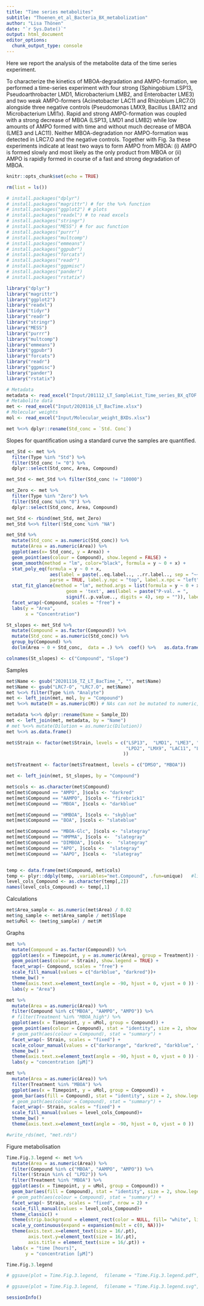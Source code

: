 ```yaml
---
title: "Time series metabolites"
subtitle: "Thoenen_et_al_Bacteria_BX_metabolization"
author: "Lisa Thönen"
date: "`r Sys.Date()`"
output: html_document
editor_options: 
  chunk_output_type: console
---
```


Here we report the analysis of the metabolite data of the time series experiment. 

To characterize the kinetics of MBOA-degradation and AMPO-formation, we performed a time-series experiment with four strong (Sphingobium LSP13, Pseudoarthrobacter LMD1, Microbacterium LMB2, and Enterobacter LME3) and two weak AMPO-formers (Acinetobacter LAC11 and Rhizobium LRC7.O) alongside three negative controls  (Pseudomonas LMX9, Bacillus LBA112 and Microbacterium LMI1x). Rapid and strong AMPO-formation was coupled with a strong decrease of MBOA (LSP13, LMD1 and LMB2) while low amounts of AMPO formed with time and without much decrease of MBOA (LME3 and LAC11). Neither MBOA-degradation nor AMPO-formation was detected in LRC7.O and the negative controls. Together with Fig. 3a these experiments indicate at least two ways to form AMPO from MBOA: (i) AMPO is formed slowly and most likely as the only product from MBOA or (ii) AMPO is rapidly formed in course of a fast and strong degradation of MBOA. 

```r
knitr::opts_chunk$set(echo = TRUE)
```

```r
rm(list = ls())
```

```r
# install.packages("dplyr") 
# install.packages("magrittr") # for the %>% function
# install.packages("ggplot2") # plots
# install.packages("readxl") # to read excels
# install.packages("stringr")
# install.packages("MESS") # for auc function
# install.packages("purrr")
# install.packages("multcomp")
# install.packages("emmeans")
# install.packages("ggpubr")
# install.packages("forcats")
# install.packages("readr")
# install.packages("ggpmisc")
# install.packages("pander")
# install.packages("rstatix")
```

```r
library("dplyr")
library("magrittr")
library("ggplot2")
library("readxl")
library("tidyr")
library("readr")
library("stringr")
library("MESS") 
library("purrr")
library("multcomp")
library("emmeans")
library("ggpubr")
library("forcats")
library("readr")
library("ggpmisc")
library("pander")
library("rstatix")
```

```r
# Metadata
metadata <- read_excel("Input/201112_LT_SampleList_Time_series_BX_qTOF.xlsx")
# Metabolite data
met <- read_excel("Input/2020116_LT_BacTime.xlsx")
# Molecular weights
mol <- read_excel("Input/Molecular_weight_BXDs.xlsx")
```

```r
met %<>% dplyr::rename(Std_conc = `Std. Conc`)
```

Slopes for quantification using a standard curve the samples are quantified.

```r
met_Std <- met %>% 
  filter(Type %in% "Std") %>% 
  filter(Std_conc != "0") %>% 
  dplyr::select(Std_conc, Area, Compound)
```

```r
met_Std <- met_Std %>% filter(Std_conc != "10000")
```

```r
met_Zero <- met %>% 
  filter(Type %in% "Zero") %>% 
  filter(Std_conc %in% "0") %>% 
  dplyr::select(Std_conc, Area, Compound)
```

```r
met_Std <- rbind(met_Std, met_Zero)
met_Std %<>% filter(!Std_conc %in% "NA")
```

```r
met_Std %>% 
  mutate(Std_conc = as.numeric(Std_conc)) %>% 
  mutate(Area = as.numeric(Area)) %>% 
  ggplot(aes(x= Std_conc, y = Area)) + 
  geom_point(aes(colour = Compound), show.legend = FALSE) +
  geom_smooth(method = "lm", color="black", formula = y ~ 0 + x) +
  stat_poly_eq(formula = y ~ 0 + x,
                aes(label = paste(..eq.label.., ..rr.label.., sep = "~~~")),
                parse = TRUE, label.y.npc = "top", label.x.npc = "left") +
  stat_fit_glance(method = "lm", method.args = list(formula = y ~ 0 + x),
                      geom = 'text', aes(label = paste("P-val. = ", 
                      signif(..p.value.., digits = 4), sep = "")), label.y = "bottom", label.x = "center") +
  facet_wrap(~Compound, scales = "free") +
  labs(y = "Area",
       x = "Concentration")
```

```r
St_slopes <- met_Std %>% 
  mutate(Compound = as.factor(Compound)) %>% 
  mutate(Std_conc = as.numeric(Std_conc)) %>%
  group_by(Compound) %>% 
  do(lm(Area ~ 0 + Std_conc,  data = .) %>%  coef() %>%   as.data.frame() %>% slice(1))
```

```r
colnames(St_slopes) <- c("Compound", "Slope")
```

Samples

```r
met$Name <- gsub("20201116_TZ_LT_BacTime_", "", met$Name)
met$Name <- gsub("LRC7-O", "LRC7.O", met$Name)
met %<>% filter(Type %in% "Analyte")
met <- left_join(met, mol, by = "Compound")
met %<>% mutate(M = as.numeric(M)) # NAs can not be mutated to numeric, a small error message pops up
```

```r
metadata %<>% dplyr::rename(Name = Sample_ID)
met <- left_join(met, metadata, by = "Name")
# met %<>% mutate(Dilution = as.numeric(Dilution))
met %<>% as.data.frame()
```

```r
met$Strain <- factor(met$Strain, levels = c("LSP13",  "LMD1", "LME3", "LMB2", "LMI1x",
                                            "LPD2", "LMX9", "LAC11", "LBA112", "LRC7.O", "NBC"
                                           ))

met$Treatment <- factor(met$Treatment, levels = c("DMSO", "MBOA"))
```

```r
met <- left_join(met, St_slopes, by = "Compound")
```

```r
met$cols <- as.character(met$Compound)
met[met$Compound == "AMPO", ]$cols <- "darkred"
met[met$Compound == "AAMPO", ]$cols <- "firebrick1"
met[met$Compound == "MBOA", ]$cols <- "darkblue"

met[met$Compound == "HMBOA", ]$cols <- "skyblue"
met[met$Compound == "BOA", ]$cols <- "slateblue"

met[met$Compound == "MBOA-Glc", ]$cols <- "slategray"
met[met$Compound == "HMPMA", ]$cols <-  "slategray"
met[met$Compound == "DIMBOA", ]$cols <-  "slategray"
met[met$Compound == "APO", ]$cols <-  "slategray"
met[met$Compound == "AAPO", ]$cols <-  "slategray"


temp <- data.frame(met$Compound, met$cols)
temp <- plyr::ddply(temp, .variables="met.Compound", .fun=unique)   #library(plyr)
level_cols_Compound <- as.character(temp[,2])
names(level_cols_Compound) <- temp[,1]
```

Calculations

```r
met$Area_sample <- as.numeric(met$Area) / 0.02 
met$ng_sample <- met$Area_sample / met$Slope 
met$uMol <- (met$ng_sample) / met$M
```

Graphs

```r
met %>% 
  mutate(Compound = as.factor(Compound)) %>% 
  ggplot(aes(x = Timepoint, y = as.numeric(Area), group = Treatment)) +
  geom_point(aes(colour = Strain), show.legend = TRUE) +
  facet_wrap(~ Compound, scales = "free") +
  scale_fill_manual(values = c("darkblue", "darkred"))+
  theme_bw() +
  theme(axis.text.x=element_text(angle = -90, hjust = 0, vjust = 0 )) + 
  labs(y = "Area")
```

```r
met %>% 
  mutate(Area = as.numeric(Area)) %>% 
  filter(Compound %in% c("MBOA", "AAMPO", "AMPO")) %>% 
  # filter(Treatment %in% "MBOA_high") %>% 
  ggplot(aes(x = Timepoint, y = uMol, group = Compound)) +
  geom_point(aes(colour = Compound), stat = "identity", size = 2, show.legend = TRUE) +
  # geom_path(aes(colour = Compound), stat = "summary") +
  facet_wrap(~ Strain, scales = "fixed") +
  scale_colour_manual(values = c("darkorange", "darkred", "darkblue", "tomato"))+
  theme_bw() +
  theme(axis.text.x=element_text(angle = -90, hjust = 0, vjust = 0 )) +
  labs(y = "concentration [µM]")
```

```r
met %>% 
  mutate(Area = as.numeric(Area)) %>% 
  filter(Treatment %in% "MBOA") %>% 
  ggplot(aes(x = Timepoint, y = uMol, group = Compound)) +
  geom_bar(aes(fill = Compound), stat = "identity", size = 2, show.legend = TRUE) +
  # geom_path(aes(colour = Compound), stat = "summary") +
  facet_wrap(~ Strain, scales = "fixed") +
  scale_fill_manual(values = level_cols_Compound)+
  theme_bw() +
  theme(axis.text.x=element_text(angle = -90, hjust = 0, vjust = 0 )) 
```

```r
#write_rds(met, "met.rds")
```

Figure metabolisation

```r
Time.Fig.3.legend <- met %>% 
  mutate(Area = as.numeric(Area)) %>% 
  filter(Compound %in% c("MBOA", "AAMPO", "AMPO")) %>% 
  filter(!Strain %in% c( "LPD2")) %>% 
  filter(Treatment %in% "MBOA") %>% 
  ggplot(aes(x = Timepoint, y = uMol, group = Compound)) +
  geom_bar(aes(fill = Compound), stat = "identity", size = 2, show.legend = TRUE) +
  # geom_path(aes(colour = Compound), stat = "summary") +
  facet_wrap(~ Strain, scales = "fixed", nrow = 2) +
  scale_fill_manual(values = level_cols_Compound)+
  theme_classic() +
  theme(strip.background = element_rect(color = NULL, fill= "white", linetype="solid"), strip.text.x = element_text(size = 16/.pt, margin = margin(1, 1, 1, 1)))+
  scale_y_continuous(expand = expansion(mult = c(0, NA)))+
  theme(axis.text.x=element_text(size = 16/.pt),
        axis.text.y=element_text(size = 16/.pt),
        axis.title = element_text(size = 16/.pt)) +
  labs(x = "time [hours]", 
       y = "concentration [µM]")

Time.Fig.3.legend

# ggsave(plot = Time.Fig.3.legend,  filename = "Time.Fig.3.legend.pdf", width = 14.4, height = 6, dpi = 300, scale = 1, units = "cm")

# ggsave(plot = Time.Fig.3.legend,  filename = "Time.Fig.3.legend.svg", width = 14.4, height = 6, dpi = 300, scale = 1, units = "cm")
```

```r
sessionInfo()
```

